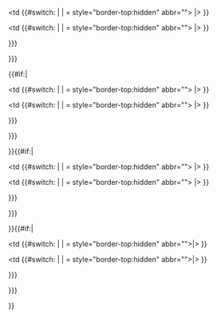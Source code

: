 <tr>
<td {{#switch:{{{1}}} | |{{{a0}}} = style="border-top:hidden" abbr="{{{1}}}"> |>{{{1}}} }}</td>
<td {{#switch:{{{2}}} | |{{{b0}}} = style="border-top:hidden" abbr="{{{2}}}"> |>{{{2}}} }}</td>
<td>{{{3}}}</td>{{{d|<td>{{{4}}}</td>}}}{{{e|<td>{{{5}}}</td>}}}
</tr>{{#if:{{{6}}}{{{7}}}{{{8}}}|
<tr>
<td {{#switch:{{{6}}} | |{{{1}}} = style="border-top:hidden" abbr="{{{6}}}"> |>{{{6}}} }}</td>
<td {{#switch:{{{7}}} | |{{{2}}} = style="border-top:hidden" abbr="{{{7}}}"> |>{{{7}}} }}</td>
<td>{{{8}}}</td>{{{d|<td>{{{9}}}</td>}}}{{{e|<td>{{{10}}}</td>}}}
</tr>}}{{#if:{{{11}}}{{{12}}}{{{13}}}|
<tr>
<td {{#switch:{{{11}}} | |{{{6}}} = style="border-top:hidden" abbr="{{{11}}}"> |>{{{11}}} }}</td>
<td {{#switch:{{{12}}} | |{{{7}}} = style="border-top:hidden" abbr="{{{12}}}"> |>{{{12}}} }}</td>
<td>{{{13}}}</td>{{{d|<td>{{{14}}}</td>}}}{{{e|<td>{{{15}}}</td>}}}
</tr>}}{{#if:{{{16|}}}{{{17|}}}{{{18|}}}|
<tr>
<td {{#switch:{{{16}}} | |{{{11}}} = style="border-top:hidden" abbr="{{{16}}}">|>{{{16}}} }}</td>
<td {{#switch:{{{17}}} | |{{{12}}} = style="border-top:hidden" abbr="{{{17}}}">|>{{{17}}} }}</td>
<td>{{{18}}}</td>{{{d|<td>{{{19|}}}</td>}}}{{{e|<td>{{{20|}}}</td>}}}
</tr>}}